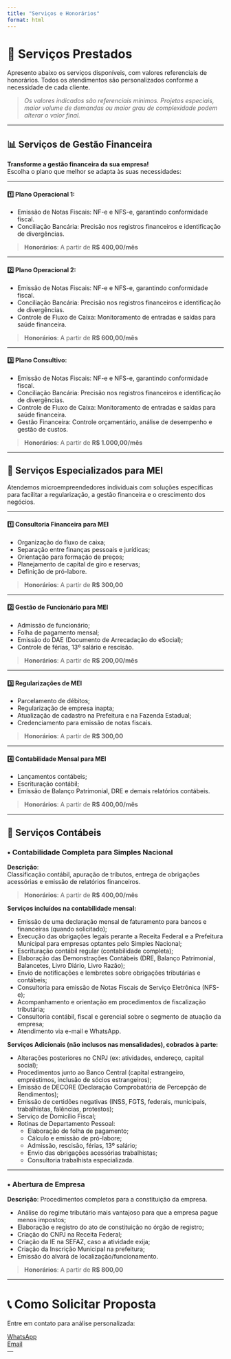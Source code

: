 ```yaml
---
title: "Serviços e Honorários"
format: html
---
```


# 💼 Serviços Prestados

Apresento abaixo os serviços disponíveis, com valores referenciais de honorários. Todos os atendimentos são personalizados conforme a necessidade de cada cliente.

> *Os valores indicados são referenciais mínimos. Projetos especiais, maior volume de demandas ou maior grau de complexidade podem alterar o valor final.*

---

## 📊 Serviços de Gestão Financeira

**Transforme a gestão financeira da sua empresa!**  
Escolha o plano que melhor se adapta às suas necessidades:

---

#### **1️⃣ Plano Operacional 1:**

- Emissão de Notas Fiscais: NF-e e NFS-e, garantindo conformidade fiscal.
- Conciliação Bancária: Precisão nos registros financeiros e identificação de divergências.

> **Honorários**: A partir de **R$ 400,00/mês**

---

#### **2️⃣ Plano Operacional 2:**

- Emissão de Notas Fiscais: NF-e e NFS-e, garantindo conformidade fiscal.
- Conciliação Bancária: Precisão nos registros financeiros e identificação de divergências.
- Controle de Fluxo de Caixa: Monitoramento de entradas e saídas para saúde financeira.

> **Honorários**: A partir de **R$ 600,00/mês**

---

#### **3️⃣ Plano Consultivo:**

- Emissão de Notas Fiscais: NF-e e NFS-e, garantindo conformidade fiscal.
- Conciliação Bancária: Precisão nos registros financeiros e identificação de divergências.
- Controle de Fluxo de Caixa: Monitoramento de entradas e saídas para saúde financeira.
- Gestão Financeira: Controle orçamentário, análise de desempenho e gestão de custos.

> **Honorários**: A partir de **R$ 1.000,00/mês**

---

## 🧩 Serviços Especializados para MEI

Atendemos microempreendedores individuais com soluções específicas para facilitar a regularização, a gestão financeira e o crescimento dos negócios.

---

#### **1️⃣ Consultoria Financeira para MEI**

- Organização do fluxo de caixa;
- Separação entre finanças pessoais e jurídicas;
- Orientação para formação de preços;
- Planejamento de capital de giro e reservas;
- Definição de pró-labore.

> **Honorários**: A partir de **R$ 300,00**

---

#### **2️⃣ Gestão de Funcionário para MEI**

- Admissão de funcionário;
- Folha de pagamento mensal;
- Emissão do DAE (Documento de Arrecadação do eSocial);
- Controle de férias, 13º salário e rescisão.

> **Honorários**: A partir de **R$ 200,00/mês**

---

#### **3️⃣ Regularizações de MEI**

- Parcelamento de débitos;
- Regularização de empresa inapta;
- Atualização de cadastro na Prefeitura e na Fazenda Estadual;
- Credenciamento para emissão de notas fiscais.

> **Honorários**: A partir de **R$ 300,00**

---

#### **4️⃣ Contabilidade Mensal para MEI**

- Lançamentos contábeis;
- Escrituração contábil;
- Emissão de Balanço Patrimonial, DRE e demais relatórios contábeis.

> **Honorários**: A partir de **R$ 400,00/mês**

---

## 🧾  Serviços Contábeis

### • Contabilidade Completa para Simples Nacional

**Descrição**:  
Classificação contábil, apuração de tributos, entrega de obrigações acessórias e emissão de relatórios financeiros.

> **Honorários**: A partir de **R$ 400,00/mês**

**Serviços incluídos na contabilidade mensal:**

- Emissão de uma declaração mensal de faturamento para bancos e financeiras (quando solicitado);
- Execução das obrigações legais perante a Receita Federal e a Prefeitura Municipal para empresas optantes pelo Simples Nacional;
- Escrituração contábil regular (contabilidade completa);
- Elaboração das Demonstrações Contábeis (DRE, Balanço Patrimonial, Balancetes, Livro Diário, Livro Razão);
- Envio de notificações e lembretes sobre obrigações tributárias e contábeis;
- Consultoria para emissão de Notas Fiscais de Serviço Eletrônica (NFS-e);
- Acompanhamento e orientação em procedimentos de fiscalização tributária;
- Consultoria contábil, fiscal e gerencial sobre o segmento de atuação da empresa;
- Atendimento via e-mail e WhatsApp.

**Serviços Adicionais (não inclusos nas mensalidades), cobrados à parte:**

- Alterações posteriores no CNPJ (ex: atividades, endereço, capital social);
- Procedimentos junto ao Banco Central (capital estrangeiro, empréstimos, inclusão de sócios estrangeiros);
- Emissão de DECORE (Declaração Comprobatória de Percepção de Rendimentos);
- Emissão de certidões negativas (INSS, FGTS, federais, municipais, trabalhistas, falências, protestos);
- Serviço de Domicílio Fiscal;
- Rotinas de Departamento Pessoal:
  - Elaboração de folha de pagamento;
  - Cálculo e emissão de pró-labore;
  - Admissão, rescisão, férias, 13º salário;
  - Envio das obrigações acessórias trabalhistas;
  - Consultoria trabalhista especializada.

---

### • Abertura de Empresa

**Descrição**: 
Procedimentos completos para a constituição da empresa.

- Análise do regime tributário mais vantajoso para que a empresa pague menos impostos;
- Elaboração e registro do ato de constituição no órgão de registro;
- Criação do CNPJ na Receita Federal;
- Criação da IE na SEFAZ, caso a atividade exija;
- Criação da Inscrição Municipal na prefeitura;
- Emissão do alvará de localização/funcionamento.

> **Honorários**: A partir de **R$ 800,00**

---

# 📞 Como Solicitar Proposta

Entre em contato para análise personalizada:

[<i class="bi bi-whatsapp"></i> WhatsApp](https://wa.me/5522992486787)  
[<i class="bi bi-envelope"></i> Email](mailto:igorespindola91@gmail.com)  
---
